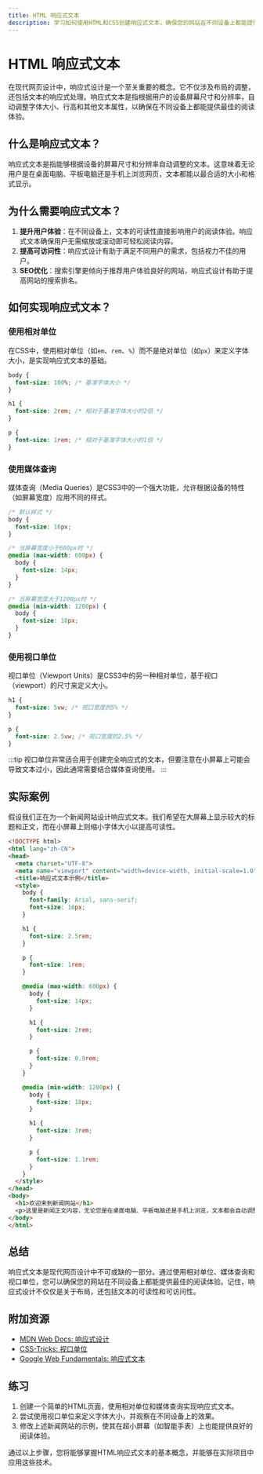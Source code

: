 ```yaml
---
title: HTML 响应式文本
description: 学习如何使用HTML和CSS创建响应式文本，确保您的网站在不同设备上都能提供最佳阅读体验。
---
```


# HTML 响应式文本

在现代网页设计中，响应式设计是一个至关重要的概念。它不仅涉及布局的调整，还包括文本的响应式处理。响应式文本是指根据用户的设备屏幕尺寸和分辨率，自动调整字体大小、行高和其他文本属性，以确保在不同设备上都能提供最佳的阅读体验。

## 什么是响应式文本？

响应式文本是指能够根据设备的屏幕尺寸和分辨率自动调整的文本。这意味着无论用户是在桌面电脑、平板电脑还是手机上浏览网页，文本都能以最合适的大小和格式显示。

## 为什么需要响应式文本？

1. **提升用户体验**：在不同设备上，文本的可读性直接影响用户的阅读体验。响应式文本确保用户无需缩放或滚动即可轻松阅读内容。
2. **提高可访问性**：响应式设计有助于满足不同用户的需求，包括视力不佳的用户。
3. **SEO优化**：搜索引擎更倾向于推荐用户体验良好的网站，响应式设计有助于提高网站的搜索排名。

## 如何实现响应式文本？

### 使用相对单位

在CSS中，使用相对单位（如`em`、`rem`、`%`）而不是绝对单位（如`px`）来定义字体大小，是实现响应式文本的基础。

```css
body {
  font-size: 100%; /* 基准字体大小 */
}

h1 {
  font-size: 2rem; /* 相对于基准字体大小的2倍 */
}

p {
  font-size: 1rem; /* 相对于基准字体大小的1倍 */
}
```

### 使用媒体查询

媒体查询（Media Queries）是CSS3中的一个强大功能，允许根据设备的特性（如屏幕宽度）应用不同的样式。

```css
/* 默认样式 */
body {
  font-size: 16px;
}

/* 当屏幕宽度小于600px时 */
@media (max-width: 600px) {
  body {
    font-size: 14px;
  }
}

/* 当屏幕宽度大于1200px时 */
@media (min-width: 1200px) {
  body {
    font-size: 18px;
  }
}
```

### 使用视口单位

视口单位（Viewport Units）是CSS3中的另一种相对单位，基于视口（viewport）的尺寸来定义大小。

```css
h1 {
  font-size: 5vw; /* 视口宽度的5% */
}

p {
  font-size: 2.5vw; /* 视口宽度的2.5% */
}
```

:::tip
视口单位非常适合用于创建完全响应式的文本，但要注意在小屏幕上可能会导致文本过小，因此通常需要结合媒体查询使用。
:::

## 实际案例

假设我们正在为一个新闻网站设计响应式文本。我们希望在大屏幕上显示较大的标题和正文，而在小屏幕上则缩小字体大小以提高可读性。

```html
<!DOCTYPE html>
<html lang="zh-CN">
<head>
  <meta charset="UTF-8">
  <meta name="viewport" content="width=device-width, initial-scale=1.0">
  <title>响应式文本示例</title>
  <style>
    body {
      font-family: Arial, sans-serif;
      font-size: 16px;
    }

    h1 {
      font-size: 2.5rem;
    }

    p {
      font-size: 1rem;
    }

    @media (max-width: 600px) {
      body {
        font-size: 14px;
      }

      h1 {
        font-size: 2rem;
      }

      p {
        font-size: 0.9rem;
      }
    }

    @media (min-width: 1200px) {
      body {
        font-size: 18px;
      }

      h1 {
        font-size: 3rem;
      }

      p {
        font-size: 1.1rem;
      }
    }
  </style>
</head>
<body>
  <h1>欢迎来到新闻网站</h1>
  <p>这里是新闻正文内容，无论您是在桌面电脑、平板电脑还是手机上浏览，文本都会自动调整大小以确保最佳阅读体验。</p>
</body>
</html>
```

## 总结

响应式文本是现代网页设计中不可或缺的一部分。通过使用相对单位、媒体查询和视口单位，您可以确保您的网站在不同设备上都能提供最佳的阅读体验。记住，响应式设计不仅仅是关于布局，还包括文本的可读性和可访问性。

## 附加资源

- [MDN Web Docs: 响应式设计](https://developer.mozilla.org/zh-CN/docs/Learn/CSS/CSS_layout/Responsive_Design)
- [CSS-Tricks: 视口单位](https://css-tricks.com/fun-viewport-units/)
- [Google Web Fundamentals: 响应式文本](https://web.dev/responsive-web-design-basics/)

## 练习

1. 创建一个简单的HTML页面，使用相对单位和媒体查询实现响应式文本。
2. 尝试使用视口单位来定义字体大小，并观察在不同设备上的效果。
3. 修改上述新闻网站的示例，使其在超小屏幕（如智能手表）上也能提供良好的阅读体验。

通过以上步骤，您将能够掌握HTML响应式文本的基本概念，并能够在实际项目中应用这些技术。
